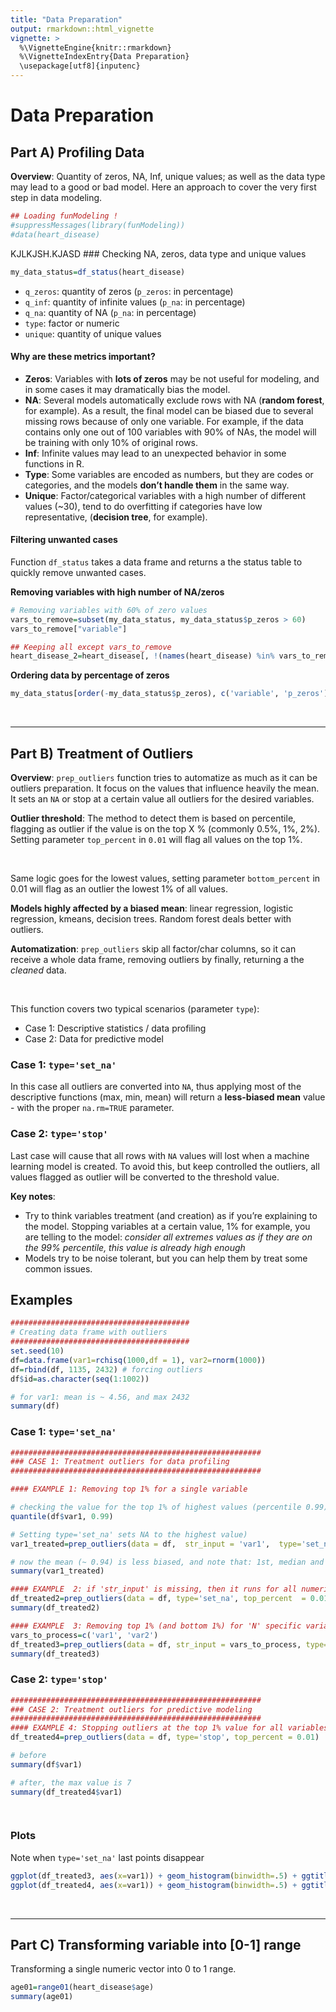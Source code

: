 ```yaml
---
title: "Data Preparation"
output: rmarkdown::html_vignette
vignette: >
  %\VignetteEngine{knitr::rmarkdown}
  %\VignetteIndexEntry{Data Preparation}
  \usepackage[utf8]{inputenc}
---
```


Data Preparation
====

## Part A) Profiling Data

**Overview**: Quantity of zeros, NA, Inf, unique values; as well as the data type may lead to a good or bad model. Here an approach to cover the very first step in data modeling. 

```r
## Loading funModeling !
#suppressMessages(library(funModeling))
#data(heart_disease)
```
KJLKJSH.KJASD
### Checking NA, zeros, data type and unique values
```r
my_data_status=df_status(heart_disease)
```
* `q_zeros`: quantity of zeros (`p_zeros`: in percentage)
* `q_inf`:  quantity of infinite values (`p_na`: in percentage)
* `q_na`:  quantity of NA (`p_na`: in percentage)
* `type`: factor or numeric
* `unique`: quantity of unique values

#### Why are these metrics important?
* **Zeros**: Variables with **lots of zeros** may be not useful for modeling, and in some cases it may dramatically bias the model.
* **NA**: Several models automatically exclude rows with NA (**random forest**, for example). As a result, the final model can be biased due to several missing rows because of only one variable. For example, if the data contains only one out of 100 variables with 90% of NAs, the model will be training with only 10% of original rows.
* **Inf**: Infinite values may lead to an unexpected behavior in some functions in R.
* **Type**: Some variables are encoded as numbers, but they are codes or categories, and the models **don't handle them** in the same way.
* **Unique**: Factor/categorical variables with a high number of different values (~30), tend to do overfitting if categories have low representative, (**decision tree**, for example).

#### Filtering unwanted cases
Function `df_status` takes a data frame and returns a the status table to quickly remove unwanted cases.


**Removing variables with high number of NA/zeros**
```r
# Removing variables with 60% of zero values
vars_to_remove=subset(my_data_status, my_data_status$p_zeros > 60)
vars_to_remove["variable"]

## Keeping all except vars_to_remove 
heart_disease_2=heart_disease[, !(names(heart_disease) %in% vars_to_remove[,"variable"])]

```

**Ordering data by percentage of zeros**
```r
my_data_status[order(-my_data_status$p_zeros), c('variable', 'p_zeros')] 
```

<br>

-----------------------

## Part B) Treatment of Outliers

**Overview**: `prep_outliers` function tries to automatize as much as it can be outliers preparation. It focus on the values that influence heavily the mean.
It sets an `NA` or stop at a certain value all outliers for the desired variables.
<br>

**Outlier threshold**: The method to detect them is based on percentile, flagging as outlier if the value is on the top X % (commonly 0.5%, 1%, 2%). Setting parameter `top_percent` in `0.01` will flag all values on the top 1%.

<br>

Same logic goes for the lowest values, setting parameter `bottom_percent` in 0.01 will flag as an outlier the lowest 1% of all values.

**Models highly affected by a biased mean**: linear regression, logistic regression, kmeans, decision trees. Random forest deals better with outliers. 
 
**Automatization**: `prep_outliers` skip all factor/char columns, so it can receive a whole data frame, removing outliers by finally, returning a the _cleaned_ data.

<br>
 
This function covers two typical scenarios (parameter `type`):

* Case 1: Descriptive statistics / data profiling
* Case 2: Data for predictive model


### Case 1: `type='set_na'`

In this case all outliers are converted into `NA`, thus applying most of the descriptive functions (max, min, mean) will return a **less-biased mean** value - with the proper `na.rm=TRUE` parameter.


### Case 2: `type='stop'`

Last case will cause that all rows with `NA` values will lost when a machine learning model is created. To avoid this, but keep controlled the outliers, all values flagged as outlier will be converted to the threshold value.

**Key notes**: 

* Try to think variables treatment (and creation) as if you're explaining to the model. Stopping variables at a certain value, 1% for example, you are telling to the model: _consider all extremes values as if they are on the 99% percentile, this value is already high enough_
* Models try to be noise tolerant, but you can help them by treat some common issues.


## Examples

```r
########################################
# Creating data frame with outliers
########################################
set.seed(10)
df=data.frame(var1=rchisq(1000,df = 1), var2=rnorm(1000))
df=rbind(df, 1135, 2432) # forcing outliers
df$id=as.character(seq(1:1002))

# for var1: mean is ~ 4.56, and max 2432
summary(df)


```

### Case 1: `type='set_na'`

```r
########################################################
### CASE 1: Treatment outliers for data profiling
########################################################

#### EXAMPLE 1: Removing top 1% for a single variable

# checking the value for the top 1% of highest values (percentile 0.99), which is ~ 7.05
quantile(df$var1, 0.99)

# Setting type='set_na' sets NA to the highest value)
var1_treated=prep_outliers(data = df,  str_input = 'var1',  type='set_na', top_percent  = 0.01)

# now the mean (~ 0.94) is less biased, and note that: 1st, median and 3rd quartiles remaining very similar to the original variable.
summary(var1_treated)

#### EXAMPLE  2: if 'str_input' is missing, then it runs for all numeric variables (which have 3 or more distinct values).
df_treated2=prep_outliers(data = df, type='set_na', top_percent  = 0.01)
summary(df_treated2)

#### EXAMPLE  3: Removing top 1% (and bottom 1%) for 'N' specific variables.
vars_to_process=c('var1', 'var2')
df_treated3=prep_outliers(data = df, str_input = vars_to_process, type='set_na', bottom_percent = 0.01, top_percent  = 0.01)
summary(df_treated3)

```

### Case 2: `type='stop'`

```r
########################################################
### CASE 2: Treatment outliers for predictive modeling
########################################################
#### EXAMPLE 4: Stopping outliers at the top 1% value for all variables. For example if the top 1% has a value of 7, then all values above will be set to 7. Useful when modeling because outlier cases can be used.
df_treated4=prep_outliers(data = df, type='stop', top_percent = 0.01)

# before
summary(df$var1)

# after, the max value is 7
summary(df_treated4$var1)

 	
```

### Plots
Note when `type='set_na'` last points disappear
```r
ggplot(df_treated3, aes(x=var1)) + geom_histogram(binwidth=.5) + ggtitle("Setting type='set_na' (var1)")
ggplot(df_treated4, aes(x=var1)) + geom_histogram(binwidth=.5) + ggtitle("Setting type='stop' (var1)")
```


<br>

-----------------------

## Part C) Transforming variable into [0-1] range

Transforming a single numeric vector into 0 to 1 range. 

```r
age01=range01(heart_disease$age)
summary(age01)
```

<br>
